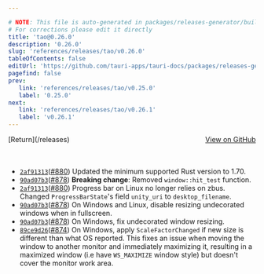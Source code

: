 ```yaml
---

# NOTE: This file is auto-generated in packages/releases-generator/build.ts
# For corrections please edit it directly
title: 'tao@0.26.0'
description: '0.26.0'
slug: 'references/releases/tao/v0.26.0'
tableOfContents: false
editUrl: 'https://github.com/tauri-apps/tauri-docs/packages/releases-generator/build.ts'
pagefind: false
prev:
   link: 'references/releases/tao/v0.25.0'
   label: '0.25.0'
next:
   link: 'references/releases/tao/v0.26.1'
   label: 'v0.26.1'
---
```


			

<ReleaseSidebar slug="references/releases/tao"  packageName="tao" />

<div style="margin-bottom:3rem; display: flex; justify-content: space-between; align-items: center"><span>[Return](/releases)</span><span><a href="https://github.com/tauri-apps/tao/releases/tag/tao-v0.26.0">View on GitHub</a></span></div>

- [`2af91313`](https://github.com/tauri-apps/tao/commit/2af91313b2e8c48ef3330568ca9da25150a7bdaa)([#880](https://github.com/tauri-apps/tao/pull/880)) Updated the minimum supported Rust version to 1.70.
- [`90ad07b3`](https://github.com/tauri-apps/tao/commit/90ad07b324636d27cae267ad52751fb886aa92a0)([#878](https://github.com/tauri-apps/tao/pull/878)) **Breaking change**: Removed `window::hit_test` function.
- [`2af91313`](https://github.com/tauri-apps/tao/commit/2af91313b2e8c48ef3330568ca9da25150a7bdaa)([#880](https://github.com/tauri-apps/tao/pull/880)) Progress bar on Linux no longer relies on zbus. Changed  `ProgressBarState`&#39;s field `unity_uri` to `desktop_filename`.
- [`90ad07b3`](https://github.com/tauri-apps/tao/commit/90ad07b324636d27cae267ad52751fb886aa92a0)([#878](https://github.com/tauri-apps/tao/pull/878)) On Windows and Linux, disable resizing undecorated windows when in fullscreen.
- [`90ad07b3`](https://github.com/tauri-apps/tao/commit/90ad07b324636d27cae267ad52751fb886aa92a0)([#878](https://github.com/tauri-apps/tao/pull/878)) On Windows, fix undecorated window resizing.
- [`89ce9d26`](https://github.com/tauri-apps/tao/commit/89ce9d26c3ac2483f93a386451b5a197cbfb684c)([#874](https://github.com/tauri-apps/tao/pull/874)) On Windows, apply `ScaleFactorChanged` if new size is different than what OS reported. This fixes an issue when moving the window to another monitor and immediately maximizing it, resulting in a maximized window (i.e have `WS_MAXIMIZE` window style) but doesn&#39;t cover the monitor work area.

